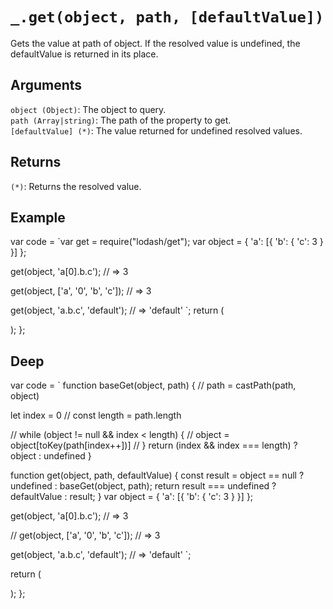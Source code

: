 # `_.get(object, path, [defaultValue])`

Gets the value at path of object. If the resolved value is undefined, the defaultValue is returned in its place.

## Arguments

`object (Object)`: The object to query.  
`path (Array|string)`: The path of the property to get.  
`[defaultValue] (*)`: The value returned for undefined resolved values.

## Returns

`(*)`: Returns the resolved value.

## Example


  var code = `var get = require("lodash/get");
var object = { 'a': [{ 'b': { 'c': 3 } }] };
 
get(object, 'a[0].b.c');
// => 3
 
get(object, ['a', '0', 'b', 'c']);
// => 3
 
get(object, 'a.b.c', 'default');
// => 'default'
`;
  return (
    <div>
      <Embed source={code} />
    </div>
  );
};

<Demo />

## Deep

  var code = `
function baseGet(object, path) {
  // path = castPath(path, object)

  let index = 0
  // const length = path.length

  // while (object != null && index < length) {
  //   object = object[toKey(path[index++])]
  // }
  return (index && index === length) ? object : undefined
}

function get(object, path, defaultValue) {
    const result = object == null ? undefined : baseGet(object, path);
    return result === undefined ? defaultValue : result;
}
var object = { 'a': [{ 'b': { 'c': 3 } }] };
 
get(object, 'a[0].b.c');
// => 3
 
// get(object, ['a', '0', 'b', 'c']);
// => 3
 
get(object, 'a.b.c', 'default');
// => 'default'
`;

return (

<div>
  <Embed source={code} />
</div>
); 
};

<DeepDemo />
